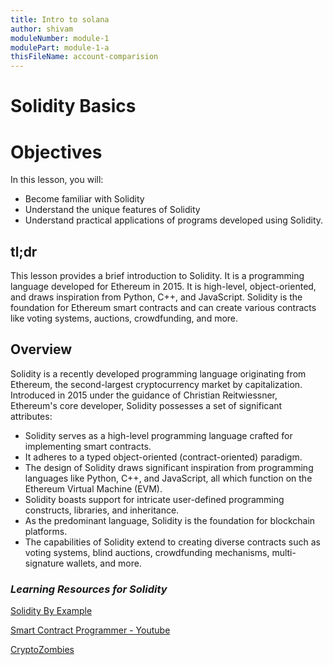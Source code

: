 ```yaml
---
title: Intro to solana
author: shivam
moduleNumber: module-1
modulePart: module-1-a
thisFileName: account-comparision
---
```


# Solidity Basics

# Objectives

In this lesson, you will:

- Become familiar with Solidity
- Understand the unique features of Solidity
- Understand practical applications of programs developed using Solidity.

## tl;dr

This lesson provides a brief introduction to Solidity. It is a programming language developed for Ethereum in 2015. It is high-level, object-oriented, and draws inspiration from Python, C++, and JavaScript. Solidity is the foundation for Ethereum smart contracts and can create various contracts like voting systems, auctions, crowdfunding, and more.

## Overview

Solidity is a recently developed programming language originating from Ethereum, the second-largest cryptocurrency market by capitalization. Introduced in 2015 under the guidance of Christian Reitwiessner, Ethereum's core developer, Solidity possesses a set of significant attributes:

- Solidity serves as a high-level programming language crafted for implementing smart contracts.
- It adheres to a typed object-oriented (contract-oriented) paradigm.
- The design of Solidity draws significant inspiration from programming languages like Python, C++, and JavaScript, all which function on the Ethereum Virtual Machine (EVM).
- Solidity boasts support for intricate user-defined programming constructs, libraries, and inheritance.
- As the predominant language, Solidity is the foundation for blockchain platforms.
- The capabilities of Solidity extend to creating diverse contracts such as voting systems, blind auctions, crowdfunding mechanisms, multi-signature wallets, and more.

### ***Learning Resources for Solidity***

[Solidity By Example](https://solidity-by-example.org/)

[Smart Contract Programmer - Youtube](https://www.youtube.com/watch?v=hMwdd664_iw&list=PLO5VPQH6OWdULDcret0S0EYQ7YcKzrigz)

[CryptoZombies](https://cryptozombies.io/)